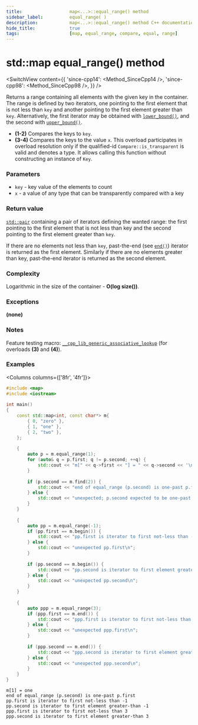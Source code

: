 ```yaml
---
title:					map<...>::equal_range() method
sidebar_label:			equal_range( )
description:			map<...>::equal_range() method C++ documentation
hide_title:				true
tags:					[map, equal_range, compare, equal, range]
---
```



<!----------------- Codes ---------------------->

<!-- equal_range() -->

# std::map equal_range() method

<SwitchView content={{
    'since-cpp14': <Method_SinceCpp14 />,
    'since-cpp98': <Method_SinceCpp98 />,
    }} />

Returns a range containing all elements with the given key in the container. 
The range is defined by two iterators, one pointing to the first element that is not less than `key` and another pointing to the first element greater than `key`.
Alternatively, the first iterator may be obtained with [`lower_bound()`](/docs/std/containers/maps/map/lower_bound), and the second with [`upper_bound()`](/docs/std/containers/maps/map/upper_bound).

 - **(1-2)** Compares the keys to `key`.
 - **(3-4)** Compares the keys to the value `x`.
    This overload participates in overload resolution only if the qualified-id `Compare::is_transparent` is valid and denotes a type.
    It allows calling this function without constructing an instance of `Key`.

### Parameters

- `key` - key value of the elements to count
- `x` - a value of any type that can be transparently compared with a key

### Return value

[`std::pair`](#) containing a pair of iterators defining the wanted range: the first pointing to the first element that is not less than key and the second pointing to the first element greater than `key`.

If there are no elements not less than `key`, past-the-end (see [`end()`](/docs/std/containers/maps/map/end)) iterator is returned as the first element.
Similarly if there are no elements greater than key, past-the-end iterator is returned as the second element.

### Complexity

Logarithmic in the size of the container - **O(log size())**.

### Exceptions

**(none)**

### Notes

Feature testing macro: [`__cpp_lib_generic_associative_lookup`](#) (for overloads **(3)** and **(4)**).

### Examples

<Columns columns={['8fr', '4fr']}>
<div>

```cpp title='Main.cpp' showLineNumbers
#include <map>
#include <iostream>
 
int main()
{
    const std::map<int, const char*> m{
        { 0, "zero" },
        { 1, "one" },
        { 2, "two" },
    };
 
    {
        auto p = m.equal_range(1);
        for (auto& q = p.first; q != p.second; ++q) {
            std::cout << "m[" << q->first << "] = " << q->second << '\n';
        }
 
        if (p.second == m.find(2)) {
            std::cout << "end of equal_range (p.second) is one-past p.first\n";
        } else {
            std::cout << "unexpected; p.second expected to be one-past p.first\n";
        }
    }
 
    {
        auto pp = m.equal_range(-1);
        if (pp.first == m.begin()) {
            std::cout << "pp.first is iterator to first not-less than -1\n";
        } else {
            std::cout << "unexpected pp.first\n";
        }
 
        if (pp.second == m.begin()) {
            std::cout << "pp.second is iterator to first element greater-than -1\n";
        } else {
            std::cout << "unexpected pp.second\n";
        }
    }
 
    {
        auto ppp = m.equal_range(3);
        if (ppp.first == m.end()) {
            std::cout << "ppp.first is iterator to first not-less than 3\n";
        } else {
            std::cout << "unexpected ppp.first\n";
        }
 
        if (ppp.second == m.end()) {
            std::cout << "ppp.second is iterator to first element greater-than 3\n";
        } else {
            std::cout << "unexpected ppp.second\n";
        }
    }
}
```

</div>
<div>

```plaintext title="Output"
m[1] = one
end of equal_range (p.second) is one-past p.first
pp.first is iterator to first not-less than -1
pp.second is iterator to first element greater-than -1
ppp.first is iterator to first not-less than 3
ppp.second is iterator to first element greater-than 3
```

</div>
</Columns>
